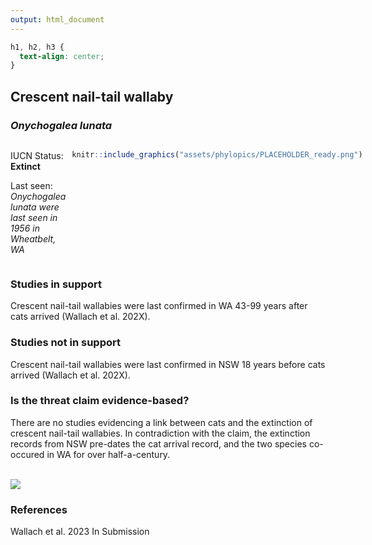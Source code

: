 ```yaml
---
output: html_document
---
```

```css
h1, h2, h3 {
  text-align: center;
}
```

## **Crescent nail-tail wallaby**
### *Onychogalea lunata*

:::: {style="display: grid; grid-template-columns: 1fr 1fr; grid-column-gap: 10px;"}

::: {}

IUCN Status: **Extinct**

Last seen: *Onychogalea lunata were last seen in 1956 in Wheatbelt, WA*
:::

::: {}
  ```r
  knitr::include_graphics("assets/phylopics/PLACEHOLDER_ready.png")
  ```
:::

::::

### Studies in support

Crescent nail-tail wallabies were last confirmed in WA 43-99 years after cats arrived (Wallach et al. 202X).

### Studies not in support

Crescent nail-tail wallabies were last confirmed in NSW 18 years before cats arrived (Wallach et al. 202X).

### Is the threat claim evidence-based?

There are no studies evidencing a link between cats and the extinction of crescent nail-tail wallabies. In contradiction with the claim, the extinction records from NSW pre-dates the cat arrival record, and the two species co-occured in WA for over half-a-century.
<br>
<br>

![](assets/figures/Main_Evidence_Cat_Onychogalea lunata.png)

### References

Wallach et al. 2023 In Submission

